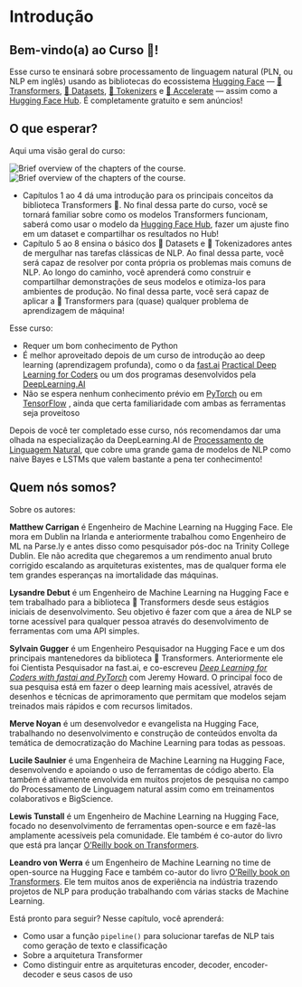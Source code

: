 # Introdução

<CourseFloatingBanner
    chapter={1}
    classNames="absolute z-10 right-0 top-0"
/>

## Bem-vindo(a) ao Curso 🤗!

<Youtube id="00GKzGyWFEs" />

Esse curso te ensinará sobre processamento de linguagem natural (PLN, ou NLP em inglês) usando as bibliotecas do ecossistema [Hugging Face](https://huggingface.co/) — [🤗 Transformers](https://github.com/huggingface/transformers), [🤗 Datasets](https://github.com/huggingface/datasets), [🤗 Tokenizers](https://github.com/huggingface/tokenizers) e [🤗 Accelerate](https://github.com/huggingface/accelerate) — assim como a [Hugging Face Hub](https://huggingface.co/models). É completamente gratuito e sem anúncios!


## O que esperar?

Aqui uma visão geral do curso:

<div class="flex justify-center">
<img class="block dark:hidden" src="https://huggingface.co/datasets/huggingface-course/documentation-images/resolve/main/en/chapter1/summary.svg" alt="Brief overview of the chapters of the course.">
<img class="hidden dark:block" src="https://huggingface.co/datasets/huggingface-course/documentation-images/resolve/main/en/chapter1/summary-dark.svg" alt="Brief overview of the chapters of the course.">
</div>

- Capítulos 1 ao 4 dá uma introdução para os principais conceitos da biblioteca Transformers 🤗. No final dessa parte do curso, você se tornará familiar sobre como os modelos Transformers funcionam, saberá como usar o modelo da [Hugging Face Hub](https://huggingface.co/models), fazer um ajuste fino em um dataset e compartilhar os resultados no Hub!
- Capítulo 5 ao 8 ensina o básico dos 🤗 Datasets e 🤗 Tokenizadores antes de mergulhar nas tarefas clássicas de NLP. Ao final dessa parte, você será capaz de resolver por conta própria os problemas mais comuns de NLP. Ao longo do caminho, você aprenderá como construir e compartilhar demonstrações de seus modelos e otimiza-los para ambientes de produção. No final dessa parte, você será capaz de aplicar a 🤗 Transformers para (quase) qualquer problema de aprendizagem de máquina!

Esse curso:
* Requer um bom conhecimento de Python
* É melhor aproveitado depois de um curso de introdução ao deep learning (aprendizagem profunda), como o da [fast.ai](https://www.fast.ai/) [Practical Deep Learning for Coders](https://course.fast.ai/)  ou um dos programas desenvolvidos pela [DeepLearning.AI](https://www.deeplearning.ai/)
* Não se espera nenhum conhecimento prévio em [PyTorch](https://pytorch.org/)  ou em [TensorFlow](https://www.tensorflow.org/) , ainda que certa familiaridade com ambas as ferramentas seja proveitoso

Depois de você ter completado esse curso, nós recomendamos dar uma olhada na especialização da DeepLearning.AI de [Processamento de Linguagem Natural](https://www.coursera.org/specializations/natural-language-processing?utm_source=deeplearning-ai&utm_medium=institutions&utm_campaign=20211011-nlp-2-hugging_face-page-nlp-refresh), que cobre uma grande gama de modelos de NLP como naive Bayes e LSTMs que valem bastante a pena ter conhecimento!

## Quem nós somos?

Sobre os autores:

**Matthew Carrigan** é Engenheiro de Machine Learning na Hugging Face. Ele mora em Dublin na Irlanda e anteriormente trabalhou como Engenheiro de ML na Parse.ly e antes disso como pesquisador pós-doc na Trinity College Dublin. Ele não acredita que chegaremos a um rendimento anual bruto corrigido escalando as arquiteturas existentes, mas de qualquer forma ele tem grandes esperanças na imortalidade das máquinas.

**Lysandre Debut** é um Engenheiro de Machine Learning na Hugging Face e tem trabalhado para a biblioteca 🤗 Transformers desde seus estágios iniciais de desenvolvimento. Seu objetivo é fazer com que a área de NLP se torne acessível para qualquer pessoa através do desenvolvimento de ferramentas com uma API simples.

**Sylvain Gugger** é um Engenheiro Pesquisador na Hugging Face e um dos principais mantenedores da biblioteca 🤗 Transformers. Anteriormente ele foi Cientista Pesquisador na fast.ai, e co-escreveu _[Deep Learning for Coders with fastai and PyTorch](https://learning.oreilly.com/library/view/deep-learning-for/9781492045519/)_ com Jeremy Howard. O principal foco de sua pesquisa está em fazer o deep learning mais acessível, através de desenhos e técnicas de aprimoramento que permitam que modelos sejam treinados mais rápidos e com recursos limitados.

**Merve Noyan** é um desenvolvedor e evangelista na Hugging Face, trabalhando no desenvolvimento e construção de conteúdos envolta da temática de democratização do Machine Learning para todas as pessoas.

**Lucile Saulnier** é uma Engenheira de Machine Learning na Hugging Face, desenvolvendo e apoiando o uso de ferramentas de código aberto. Ela também é ativamente envolvida em muitos projetos de pesquisa no campo do Processamento de Linguagem natural assim como em treinamentos colaborativos e BigScience.

**Lewis Tunstall**  é um Engenheiro de Machine Learning na Hugging Face, focado no desenvolvimento de ferramentas open-source e em fazê-las amplamente acessíveis pela comunidade. Ele também é co-autor do livro que está pra lançar [O’Reilly book on Transformers](https://www.oreilly.com/library/view/natural-language-processing/9781098103231/).

**Leandro von Werra**  é um Engenheiro de Machine Learning no time de open-source na Hugging Face e também co-autor do livro [O’Reilly book on Transformers](https://www.oreilly.com/library/view/natural-language-processing/9781098103231/). Ele tem muitos anos de experiência na indústria trazendo projetos de NLP para produção trabalhando com várias stacks de Machine Learning.

Está pronto para seguir? Nesse capítulo, você aprenderá:
* Como usar a função `pipeline()`  para solucionar tarefas de NLP tais como geração de texto e classificação
* Sobre a arquitetura Transformer
* Como distinguir entre as arquiteturas encoder, decoder, encoder-decoder e seus casos de uso
